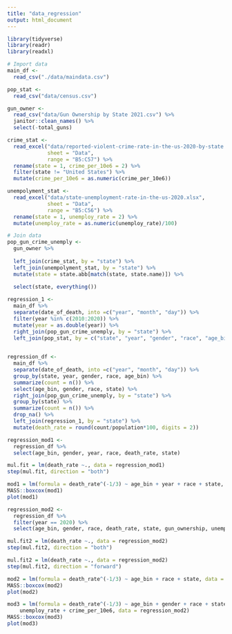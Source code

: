 ```yaml
---
title: "data_regression"
output: html_document
---
```


```r
library(tidyverse)
library(readr)
library(readxl)
```

```r
# Import data
main_df <- 
  read_csv("./data/maindata.csv")
```


```r
pop_stat <- 
  read_csv("data/census.csv")
```


```r
gun_owner <- 
  read_csv("data/Gun Ownership by State 2021.csv") %>% 
  janitor::clean_names() %>% 
  select(-total_guns)
```


```r
crime_stat <- 
  read_excel("data/reported-violent-crime-rate-in-the-us-2020-by-state.xlsx", 
             sheet = "Data",
             range = "B5:C57") %>%
  rename(state = 1, crime_per_10e6 = 2) %>% 
  filter(state != "United States") %>% 
  mutate(crime_per_10e6 = as.numeric(crime_per_10e6))
```


```r
unempolyment_stat <- 
  read_excel("data/state-unemployment-rate-in-the-us-2020.xlsx", 
             sheet = "Data",
             range = "B5:C56") %>% 
  rename(state = 1, unemploy_rate = 2) %>% 
  mutate(unemploy_rate = as.numeric(unemploy_rate)/100)
```


```r
# Join data
pop_gun_crime_unemply <- 
  gun_owner %>% 
  
  left_join(crime_stat, by = "state") %>% 
  left_join(unempolyment_stat, by = "state") %>% 
  mutate(state = state.abb[match(state, state.name)]) %>% 
 
  select(state, everything())
```


```r
regression_1 <- 
  main_df %>% 
  separate(date_of_death, into =c("year", "month", "day")) %>% 
  filter(year %in% c(2010:2020)) %>% 
  mutate(year = as.double(year)) %>% 
  right_join(pop_gun_crime_unemply, by = "state") %>% 
  left_join(pop_stat, by = c("state", "year", "gender", "race", "age_bin"))
 

```


```r
regression_df <- 
  main_df %>% 
  separate(date_of_death, into =c("year", "month", "day")) %>% 
  group_by(state, year, gender, race, age_bin) %>% 
  summarize(count = n()) %>% 
  select(age_bin, gender, race, state) %>% 
  right_join(pop_gun_crime_unemply, by = "state") %>% 
  group_by(state) %>% 
  summarize(count = n()) %>% 
  drop_na() %>% 
  left_join(regression_1, by = "state") %>% 
  mutate(death_rate = round(count/population*100, digits = 2))
```

```r
regression_mod1 <- 
  regression_df %>% 
  select(age_bin, gender, year, race, death_rate, state)

mul.fit = lm(death_rate ~., data = regression_mod1)
step(mul.fit, direction = "both")
```


```r
mod1 = lm(formula = death_rate^(-1/3) ~ age_bin + year + race + state, data = regression_mod1)
MASS::boxcox(mod1)
plot(mod1)
```

```r
regression_mod2 <- 
  regression_df %>% 
  filter(year == 2020) %>% 
  select(age_bin, gender, race, death_rate, state, gun_ownership, unemploy_rate, crime_per_10e6)

mul.fit2 = lm(death_rate ~., data = regression_mod2)
step(mul.fit2, direction = "both")
```

```r
mul.fit2 = lm(death_rate ~., data = regression_mod2)
step(mul.fit2, direction = "forward")
```

```r
mod2 = lm(formula = death_rate^(-1/3) ~ age_bin + race + state, data = regression_mod2)
MASS::boxcox(mod2)
plot(mod2)
```
```r
mod3 = lm(formula = death_rate^(-1/3) ~ age_bin + gender + race + state + gun_ownership + 
    unemploy_rate + crime_per_10e6, data = regression_mod2)
MASS::boxcox(mod3)
plot(mod3)
```


